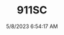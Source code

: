 ---
width: 6000
height: 4000
title: 911SC
description: Frunk on a 1983 Porsche 911SC Cabriolet in Metallic Red shot in Austin, TX.
date: 5/8/2023 6:54:17 AM
cameraMake: Sony
cameraModel: ILCE-7M3
lens: 24-70mm F2.8 DG DN | Art 019
settingsfStop: f/5
settingsISO: ISO 125
settingsShutter: 1/125
settingsFocalLength: 34.4 mm
---